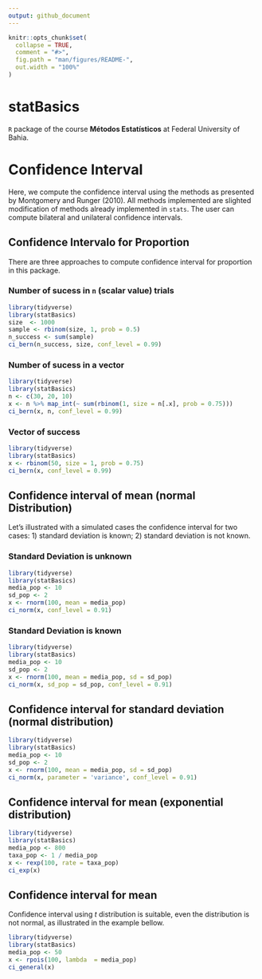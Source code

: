 ```yaml
---
output: github_document
---
```


<!-- README.md is generated from README.Rmd. Please edit that file -->

```r
knitr::opts_chunk$set(
  collapse = TRUE,
  comment = "#>",
  fig.path = "man/figures/README-",
  out.width = "100%"
)
```

# statBasics

`R` package of the course **Métodos Estatísticos** at Federal University of Bahia.

# Confidence Interval

Here, we compute the confidence interval using the methods as presented by Montgomery and Runger (2010). All methods implemented are slighted modification of methods already implemented in `stats`. The user can compute bilateral and unilateral confidence intervals.

## Confidence Intervalo for Proportion

There are three approaches to compute confidence interval for proportion in this package. 

### Number of sucess in `n` (scalar value) trials

```r
library(tidyverse)
library(statBasics)
size  <- 1000
sample <- rbinom(size, 1, prob = 0.5)
n_success <- sum(sample)
ci_bern(n_success, size, conf_level = 0.99)
```

### Number of sucess in a vector

```r
library(tidyverse)
library(statBasics)
n <- c(30, 20, 10)
x <- n %>% map_int(~ sum(rbinom(1, size = n[.x], prob = 0.75)))
ci_bern(x, n, conf_level = 0.99)
```

### Vector of success

```r
library(tidyverse)
library(statBasics)
x <- rbinom(50, size = 1, prob = 0.75)
ci_bern(x, conf_level = 0.99)
```

## Confidence interval of mean (normal Distribution)

Let's illustrated with a simulated cases the confidence interval for two cases: 1)  standard deviation is known; 2) standard deviation is not known.

### Standard Deviation is unknown

```r
library(tidyverse)
library(statBasics)
media_pop <- 10
sd_pop <- 2
x <- rnorm(100, mean = media_pop)
ci_norm(x, conf_level = 0.91)
```

### Standard Deviation is known

```r
library(tidyverse)
library(statBasics)
media_pop <- 10
sd_pop <- 2
x <- rnorm(100, mean = media_pop, sd = sd_pop)
ci_norm(x, sd_pop = sd_pop, conf_level = 0.91)
```

## Confidence interval for standard deviation (normal distribution)

```r
library(tidyverse)
library(statBasics)
media_pop <- 10
sd_pop <- 2
x <- rnorm(100, mean = media_pop, sd = sd_pop)
ci_norm(x, parameter = 'variance', conf_level = 0.91)
```

## Confidence interval for mean (exponential distribution)

```r
library(tidyverse)
library(statBasics)
media_pop <- 800
taxa_pop <- 1 / media_pop
x <- rexp(100, rate = taxa_pop)
ci_exp(x)
```

## Confidence interval for mean

Confidence interval using *t* distribution is suitable, even the distribution is not normal, as illustrated in the example bellow.

```r
library(tidyverse)
library(statBasics)
media_pop <- 50
x <- rpois(100, lambda  = media_pop)
ci_general(x)
```
